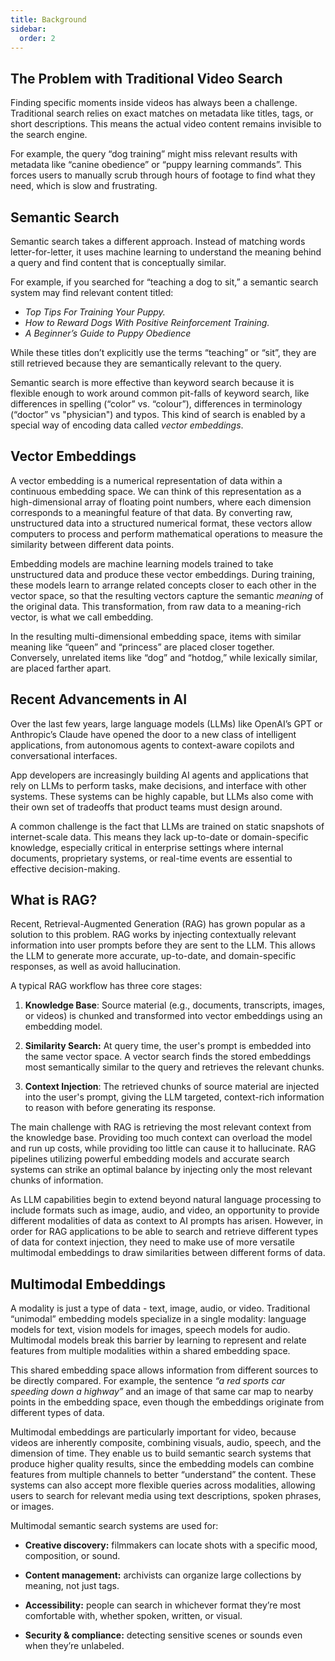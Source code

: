```yaml
---
title: Background
sidebar:
  order: 2
---
```



## The Problem with Traditional Video Search

<ThemedDiagram src='traditional_video_search.png' alt='Traditional Video Search' />

Finding specific moments inside videos has always been a challenge. Traditional
search relies on exact matches on metadata like titles, tags, or short
descriptions. This means the actual video content remains invisible to the
search engine.

For example, the query “dog training” might miss relevant results with metadata
like “canine obedience” or “puppy learning commands”. This forces users to
manually scrub through hours of footage to find what they need, which is slow
and frustrating.

## Semantic Search

Semantic search takes a different approach. Instead of matching words
letter-for-letter, it uses machine learning to understand the meaning behind a
query and find content that is conceptually similar.

<ThemedDiagram src='search_comparison.png' alt='Search Comparison Diagram' />

For example, if you searched for “teaching a dog to sit,” a semantic search
system may find relevant content titled:

- _Top Tips For Training Your Puppy._
- _How to Reward Dogs With Positive Reinforcement Training._
- _A Beginner’s Guide to Puppy Obedience_

While these titles don’t explicitly use the terms “teaching” or “sit”, they are
still retrieved because they are semantically relevant to the query.

Semantic search is more effective than keyword search because it is flexible
enough to work around common pit-falls of keyword search, like differences in
spelling (“color” vs. “colour”), differences in terminology (“doctor” vs
"physician") and typos. This kind of search is enabled by a special way of
encoding data called _vector embeddings_.

## Vector Embeddings

<ThemedDiagram src='embedding_space-01.png' alt='Embedding Space Diagram #1' />

A vector embedding is a numerical representation of data within a continuous
embedding space. We can think of this representation as a high-dimensional array
of floating point numbers, where each dimension corresponds to a meaningful
feature of that data. By converting raw, unstructured data into a structured
numerical format, these vectors allow computers to process and perform
mathematical operations to measure the similarity between different data points.

Embedding models are machine learning models trained to take unstructured data
and produce these vector embeddings. During training, these models learn to
arrange related concepts closer to each other in the vector space, so that the
resulting vectors capture the semantic _meaning_ of the original data. This
transformation, from raw data to a meaning-rich vector, is what we call
embedding.

<ThemedDiagram src='vector_embeddings_v2.png' alt='Vector Embeddings Space Diagram' />

In the resulting multi-dimensional embedding space, items with similar meaning
like “queen” and “princess” are placed closer together. Conversely, unrelated
items like “dog” and “hotdog,” while lexically similar, are placed farther
apart.

## Recent Advancements in AI

Over the last few years, large language models (LLMs) like OpenAI’s GPT or
Anthropic’s Claude have opened the door to a new class of intelligent
applications, from autonomous agents to context-aware copilots and
conversational interfaces.

App developers are increasingly building AI agents and applications that rely on
LLMs to perform tasks, make decisions, and interface with other systems. These
systems can be highly capable, but LLMs also come with their own set of
tradeoffs that product teams must design around.

A common challenge is the fact that LLMs are trained on static snapshots of
internet-scale data. This means they lack up-to-date or domain-specific
knowledge, especially critical in enterprise settings where internal documents,
proprietary systems, or real-time events are essential to effective
decision-making.

## What is RAG?

Recent, Retrieval-Augmented Generation (RAG) has grown popular as a solution to
this problem. RAG works by injecting contextually relevant information into user
prompts before they are sent to the LLM. This allows the LLM to generate more
accurate, up-to-date, and domain-specific responses, as well as avoid
hallucination.

<ThemedDiagram src='rag_pipeline.png' alt='RAG Pipeline Diagram' />

A typical RAG workflow has three core stages:

1. **Knowledge Base**: Source material (e.g., documents, transcripts, images, or
   videos) is chunked and transformed into vector embeddings using an embedding
   model.

2. **Similarity Search:** At query time, the user's prompt is embedded into the
   same vector space. A vector search finds the stored embeddings most
   semantically similar to the query and retrieves the relevant chunks.

3. **Context Injection**: The retrieved chunks of source material are injected
   into the user's prompt, giving the LLM targeted, context-rich information to
   reason with before generating its response.

<ThemedDiagram src='rag_context.png' alt='RAG Context Diagram' />

The main challenge with RAG is retrieving the most relevant context from the
knowledge base. Providing too much context can overload the model and run up
costs, while providing too little can cause it to hallucinate. RAG pipelines
utilizing powerful embedding models and accurate search systems can strike an
optimal balance by injecting only the most relevant chunks of information.

As LLM capabilities begin to extend beyond natural language processing to
include formats such as image, audio, and video, an opportunity to provide
different modalities of data as context to AI prompts has arisen. However, in
order for RAG applications to be able to search and retrieve different types of
data for context injection, they need to make use of more versatile multimodal
embeddings to draw similarities between different forms of data.

## Multimodal Embeddings

A modality is just a type of data - text, image, audio, or video. Traditional
“unimodal” embedding models specialize in a single modality: language models for
text, vision models for images, speech models for audio. Multimodal models break
this barrier by learning to represent and relate features from multiple
modalities within a shared embedding space.

<ThemedDiagram src='embedding_space-02.png' alt='Embedding Space Diagram #2' />

This shared embedding space allows information from different sources to be
directly compared. For example, the sentence _“a red sports car speeding down a
highway”_ and an image of that same car map to nearby points in the embedding
space, even though the embeddings originate from different types of data.

<ThemedDiagram src='multimodal_vector_embeddings.png' alt='Multimodal Vector Embedding Space Diagram' />

Multimodal embeddings are particularly important for video, because videos are
inherently composite, combining visuals, audio, speech, and the dimension of
time. They enable us to build semantic search systems that produce higher
quality results, since the embedding models can combine features from multiple
channels to better “understand” the content. These systems can also accept more
flexible queries across modalities, allowing users to search for relevant media
using text descriptions, spoken phrases, or images.

Multimodal semantic search systems are used for:

- **Creative discovery:** filmmakers can locate shots with a specific mood,
  composition, or sound.

- **Content management:** archivists can organize large collections by meaning,
  not just tags.

- **Accessibility:** people can search in whichever format they’re most
  comfortable with, whether spoken, written, or visual.

- **Security & compliance:** detecting sensitive scenes or sounds even when
  they’re unlabeled.
